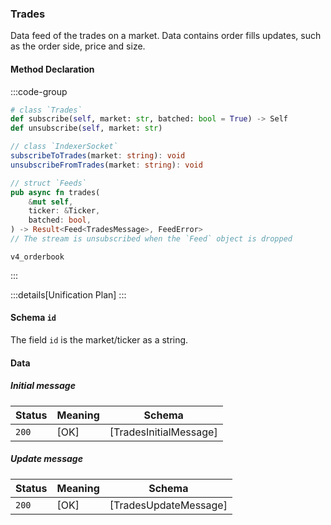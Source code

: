 ### Trades

Data feed of the trades on a market. Data contains order fills updates, such as the order side, price and size.

#### Method Declaration

:::code-group

```python [Python]
# class `Trades`
def subscribe(self, market: str, batched: bool = True) -> Self
def unsubscribe(self, market: str)
```

```typescript [TypeScript]
// class `IndexerSocket`
subscribeToTrades(market: string): void
unsubscribeFromTrades(market: string): void
```

```rust [Rust]
// struct `Feeds`
pub async fn trades(
    &mut self,
    ticker: &Ticker,
    batched: bool,
) -> Result<Feed<TradesMessage>, FeedError>
// The stream is unsubscribed when the `Feed` object is dropped
```

```url [Channel]
v4_orderbook
```

:::

:::details[Unification Plan]
:::

#### Schema `id`

The field `id` is the market/ticker as a string.

#### Data

##### Initial message

| Status | Meaning     | Schema                          |
| ------ | ----------- | ------------------------------- |
| `200`  | [OK]        | [TradesInitialMessage]          |

##### Update message

| Status | Meaning     | Schema                          |
| ------ | ----------- | ------------------------------- |
| `200`  | [OK]        | [TradesUpdateMessage]           |
